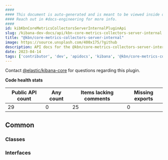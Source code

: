 ```yaml
---
####
#### This document is auto-generated and is meant to be viewed inside our experimental, new docs system.
#### Reach out in #docs-engineering for more info.
####
id: kibKbnCoreMetricsCollectorsServerInternalPluginApi
slug: /kibana-dev-docs/api/kbn-core-metrics-collectors-server-internal
title: "@kbn/core-metrics-collectors-server-internal"
image: https://source.unsplash.com/400x175/?github
description: API docs for the @kbn/core-metrics-collectors-server-internal plugin
date: 2023-04-14
tags: ['contributor', 'dev', 'apidocs', 'kibana', '@kbn/core-metrics-collectors-server-internal']
---
```




Contact [@elastic/kibana-core](https://github.com/orgs/elastic/teams/kibana-core) for questions regarding this plugin.

**Code health stats**

| Public API count  | Any count | Items lacking comments | Missing exports |
|-------------------|-----------|------------------------|-----------------|
| 29 | 0 | 25 | 0 |

## Common

### Classes
<DocDefinitionList data={kbnCoreMetricsCollectorsServerInternalObj.common.classes}/>

### Interfaces
<DocDefinitionList data={kbnCoreMetricsCollectorsServerInternalObj.common.interfaces}/>


